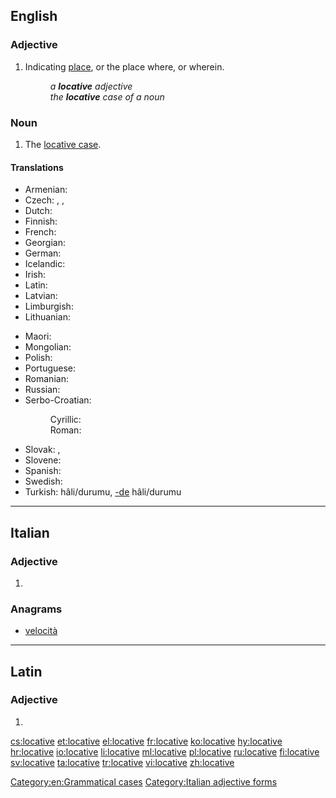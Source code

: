 ==English==

===Adjective===
{{en-adj|-}}

# {{context|grammar|lang=en}} Indicating [[place]], or the place where, or wherein.
#: ''a '''locative''' adjective''
#: ''the '''locative''' case of a noun''

===Noun===
{{en-noun}}

# {{context|grammar|lang=en}} The [[locative case]].

====Translations====
{{trans-top|grammatical case}}
* Armenian: {{t|hy|ներգոյական|tr=nergoyakan}}
* Czech: {{t|cs|šestý pád|m}}, {{t+|cs|lokativ|m}}, {{t+|cs|lokál|m}}
* Dutch: {{t+|nl|locatief|m}}
* Finnish: {{t+|fi|lokatiivi}}
* French: {{t+|fr|locatif|m}}
* Georgian: {{t|ka|ადგილობრივი|sc=Geor}}
* German: {{t+|de|Lokativ|m}}
* Icelandic: {{t+|is|staðarfall|n}}
* Irish: {{t|ga|áitreabhach|m}}
* Latin: {{t|la|[[casus]] [[locativus]]|m}}
* Latvian: {{t+|lv|lokatīvs|m}}
* Limburgish: {{t|li|landjsval|f}}
* Lithuanian: {{t+|lt|vietininkas|m}}
{{trans-mid}}
* Maori: {{t|mi|tūwāhi}}
* Mongolian: {{t|mn|орших|sc=Cyrl}}
* Polish: {{t+|pl|miejscownik|m}}
* Portuguese: {{t+|pt|locativo|m}}
* Romanian: {{t+|ro|locativ}}
* Russian: {{t+|ru|местный падеж|m|tr=méstnyj padéž}}
* Serbo-Croatian:
*: Cyrillic: {{t|sh|локатив|m}}
*: Roman: {{t+|sh|lokativ|m}}
* Slovak: {{t|sk|šiesty pád|m}}, {{t+|sk|lokál|m}}
* Slovene: {{t+|sl|mestnik|m}}
* Spanish: {{t|es|caso locativo|m}}
* Swedish: {{t+|sv|lokativ|n}}
* Turkish: {{t+check|tr|bulunma}} hâli/durumu, [[-de]] hâli/durumu<!-- please link to this properly. xte's suggestion looks bad. -->
{{trans-bottom}}

[[Category:en:Grammatical cases]]

----

==Italian==

===Adjective===
{{head|it|adjective form}}

# {{feminine plural of|locativo|lang=it}}

===Anagrams===
* [[velocità#Italian|velocità]]

[[Category:Italian adjective forms]]

----

==Latin==

===Adjective===
{{la-adj-form|locātīve}}

# {{inflection of|locātīvus||voc|m|s|lang=la}}

[[cs:locative]]
[[et:locative]]
[[el:locative]]
[[fr:locative]]
[[ko:locative]]
[[hy:locative]]
[[hr:locative]]
[[io:locative]]
[[li:locative]]
[[ml:locative]]
[[pl:locative]]
[[ru:locative]]
[[fi:locative]]
[[sv:locative]]
[[ta:locative]]
[[tr:locative]]
[[vi:locative]]
[[zh:locative]]